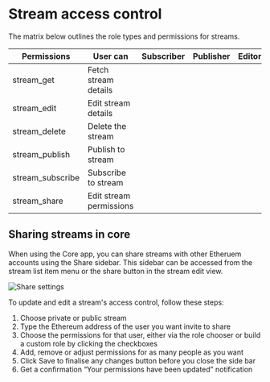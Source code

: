 



# Stream access control
The matrix below outlines the role types and permissions for streams.

<div className={coreStyles.tableWrapper}>
    <table className={cx(docsStyles.striped, coreStyles.matrix)}>
        <thead>
            <tr>
                <th>Permissions</th>
                <th>User can</th>
                <th>Subscriber</th>
                <th>Publisher</th>
                <th>Editor</th>
                <th>Owner</th>
            </tr>
        </thead>
        <tbody>
            <tr>
                <td>stream_get</td>
                <td>Fetch stream details</td>
                <td><SvgIcon name="tick" className={coreStyles.tick}/></td>
                <td><SvgIcon name="tick" className={coreStyles.tick}/></td>
                <td><SvgIcon name="tick" className={coreStyles.tick}/></td>
                <td><SvgIcon name="tick" className={coreStyles.tick}/></td>
            </tr>
            <tr>
                <td>stream_edit</td>
                <td>Edit stream details</td>
                <td><SvgIcon name="crossMedium" className={coreStyles.cross}/></td>
                <td><SvgIcon name="crossMedium" className={coreStyles.cross}/></td>
                <td><SvgIcon name="tick" className={coreStyles.tick}/></td>
                <td><SvgIcon name="tick" className={coreStyles.tick}/></td>
            </tr>
            <tr>
                <td>stream_delete</td>
                <td>Delete the stream</td>
                <td><SvgIcon name="crossMedium" className={coreStyles.cross}/></td>
                <td><SvgIcon name="crossMedium" className={coreStyles.cross}/></td>
                <td><SvgIcon name="crossMedium" className={coreStyles.cross}/></td>
                <td><SvgIcon name="tick" className={coreStyles.tick}/></td>
            </tr>
            <tr>
                <td>stream_publish</td>
                <td>Publish to stream</td>
                <td><SvgIcon name="crossMedium" className={coreStyles.cross}/></td>
                <td><SvgIcon name="tick" className={coreStyles.tick}/></td>
                <td><SvgIcon name="tick" className={coreStyles.tick}/></td>
                <td><SvgIcon name="tick" className={coreStyles.tick}/></td>
            </tr>
            <tr>
                <td>stream_subscribe</td>
                <td>Subscribe to stream</td>
                <td><SvgIcon name="tick" className={coreStyles.tick}/></td>
                <td><SvgIcon name="crossMedium" className={coreStyles.cross}/></td>
                <td><SvgIcon name="tick" className={coreStyles.tick}/></td>
                <td><SvgIcon name="tick" className={coreStyles.tick}/></td>
            </tr>
            <tr>
                <td>stream_share</td>
                <td>Edit stream permissions</td>
                <td><SvgIcon name="crossMedium" className={coreStyles.cross}/></td>
                <td><SvgIcon name="crossMedium" className={coreStyles.cross}/></td>
                <td><SvgIcon name="crossMedium" className={coreStyles.cross}/></td>
                <td><SvgIcon name="tick" className={coreStyles.tick}/></td>
            </tr>
        </tbody>
    </table>
</div>

## Sharing streams in core 
When using the Core app, you can share streams with other Etheruem accounts using the Share sidebar. This sidebar can be accessed from the stream list item menu or the share button in the stream edit view.

<Image
  src={ShareSettings}
  highResSrc={ShareSettings2x}
  alt="Share settings"
  figCaption="The share sidebar showing a stream having a subscriber role added"
/>

To update and edit a stream's access control, follow these steps:

1. Choose private or public stream
2. Type the Ethereum address of the user you want invite to share
3. Choose the permissions for that user, either via the role chooser or build a custom role by clicking the checkboxes
4. Add, remove or adjust permissions for as many people as you want
5. Click Save to finalise any changes button before you close the side bar
6. Get a confirmation “Your permissions have been updated” notification

